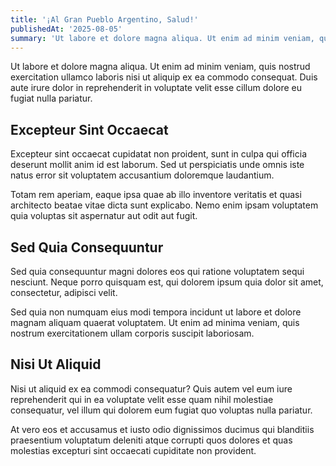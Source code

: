 ```yaml
---
title: '¡Al Gran Pueblo Argentino, Salud!'
publishedAt: '2025-08-05'
summary: 'Ut labore et dolore magna aliqua. Ut enim ad minim veniam, quis nostrud exercitation ullamco laboris nisi ut aliquip ex ea commodo consequat.'
---
```


Ut labore et dolore magna aliqua. Ut enim ad minim veniam, quis nostrud exercitation ullamco laboris nisi ut aliquip ex ea commodo consequat. Duis aute irure dolor in reprehenderit in voluptate velit esse cillum dolore eu fugiat nulla pariatur.

## Excepteur Sint Occaecat

Excepteur sint occaecat cupidatat non proident, sunt in culpa qui officia deserunt mollit anim id est laborum. Sed ut perspiciatis unde omnis iste natus error sit voluptatem accusantium doloremque laudantium.

Totam rem aperiam, eaque ipsa quae ab illo inventore veritatis et quasi architecto beatae vitae dicta sunt explicabo. Nemo enim ipsam voluptatem quia voluptas sit aspernatur aut odit aut fugit.

## Sed Quia Consequuntur

Sed quia consequuntur magni dolores eos qui ratione voluptatem sequi nesciunt. Neque porro quisquam est, qui dolorem ipsum quia dolor sit amet, consectetur, adipisci velit.

Sed quia non numquam eius modi tempora incidunt ut labore et dolore magnam aliquam quaerat voluptatem. Ut enim ad minima veniam, quis nostrum exercitationem ullam corporis suscipit laboriosam.

## Nisi Ut Aliquid

Nisi ut aliquid ex ea commodi consequatur? Quis autem vel eum iure reprehenderit qui in ea voluptate velit esse quam nihil molestiae consequatur, vel illum qui dolorem eum fugiat quo voluptas nulla pariatur.

At vero eos et accusamus et iusto odio dignissimos ducimus qui blanditiis praesentium voluptatum deleniti atque corrupti quos dolores et quas molestias excepturi sint occaecati cupiditate non provident.